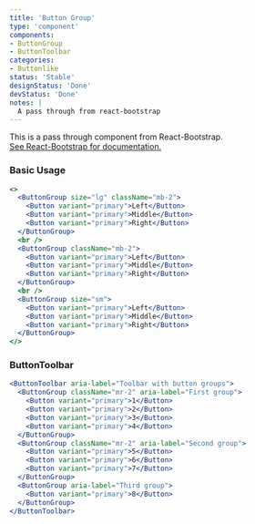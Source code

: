 ```yaml
---
title: 'Button Group'
type: 'component'
components:
- ButtonGroup
- ButtonToolbar
categories:
- Buttonlike
status: 'Stable'
designStatus: 'Done'
devStatus: 'Done'
notes: |
  A pass through from react-bootstrap
---
```


<p className="lead">
  This is a pass through component from React-Bootstrap.<br/>
  <a href="https://react-bootstrap.github.io/components/button-group/" target="_blank" rel="noopener noreferrer">
    See React-Bootstrap for documentation.
  </a>
</p>

### Basic Usage

```jsx live
<>
  <ButtonGroup size="lg" className="mb-2">
    <Button variant="primary">Left</Button>
    <Button variant="primary">Middle</Button>
    <Button variant="primary">Right</Button>
  </ButtonGroup>
  <br />
  <ButtonGroup className="mb-2">
    <Button variant="primary">Left</Button>
    <Button variant="primary">Middle</Button>
    <Button variant="primary">Right</Button>
  </ButtonGroup>
  <br />
  <ButtonGroup size="sm">
    <Button variant="primary">Left</Button>
    <Button variant="primary">Middle</Button>
    <Button variant="primary">Right</Button>
  </ButtonGroup>
</>
```

### ButtonToolbar

```jsx live
<ButtonToolbar aria-label="Toolbar with button groups">
  <ButtonGroup className="mr-2" aria-label="First group">
    <Button variant="primary">1</Button>
    <Button variant="primary">2</Button>
    <Button variant="primary">3</Button>
    <Button variant="primary">4</Button>
  </ButtonGroup>
  <ButtonGroup className="mr-2" aria-label="Second group">
    <Button variant="primary">5</Button>
    <Button variant="primary">6</Button>
    <Button variant="primary">7</Button>
  </ButtonGroup>
  <ButtonGroup aria-label="Third group">
    <Button variant="primary">8</Button>
  </ButtonGroup>
</ButtonToolbar>
```
